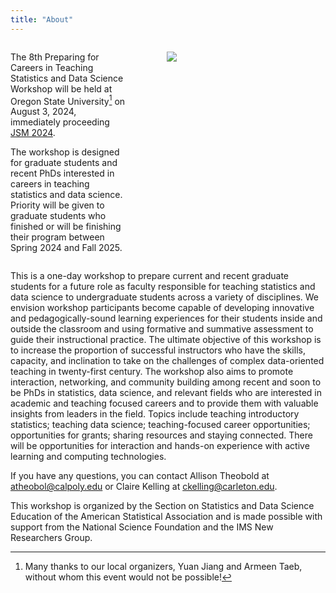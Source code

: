 ```yaml
---
title: "About"
---
```


::: columns
::: {.column width="40%"}
The 8th Preparing for Careers in Teaching Statistics and Data Science Workshop will be held at Oregon State University^[Many thanks to our local organizers, Yuan Jiang and Armeen Taeb, without whom this event would not be possible!] on August 3, 2024, immediately proceeding [JSM 2024](https://ww2.amstat.org/meetings/jsm/2024/).

The workshop is designed for graduate students and recent PhDs interested in careers in teaching statistics and data science. Priority will be given to graduate students who finished or will be finishing their program between Spring 2024 and Fall 2025.
:::

::: {.column width="5%"}
:::

::: {.column width="55%"}
![](images/ptt-2023.jpg)
:::
:::

This is a one-day workshop to prepare current and recent graduate students for a future role as faculty responsible for teaching statistics and data science to undergraduate students across a variety of disciplines.
We envision workshop participants become capable of developing innovative and pedagogically-sound learning experiences for their students inside and outside the classroom and using formative and summative assessment to guide their instructional practice.
The ultimate objective of this workshop is to increase the proportion of successful instructors who have the skills, capacity, and inclination to take on the challenges of complex data-oriented teaching in twenty-first century.
The workshop also aims to promote interaction, networking, and community building among recent and soon to be PhDs in statistics, data science, and relevant fields who are interested in academic and teaching focused careers and to provide them with valuable insights from leaders in the field.
Topics include teaching introductory statistics; teaching data science; teaching-focused career opportunities; opportunities for grants; sharing resources and staying connected.
There will be opportunities for interaction and hands-on experience with active learning and computing technologies.

If you have any questions, you can contact Allison Theobold at [atheobol\@calpoly.edu](mailto:atheobol@calpoly.edu) or Claire Kelling at [ckelling@carleton.edu](mailto:ckelling@carleton.edu).

This workshop is organized by the Section on Statistics and Data Science Education of the American Statistical Association and is made possible with support from the National Science Foundation and the IMS New Researchers Group.
